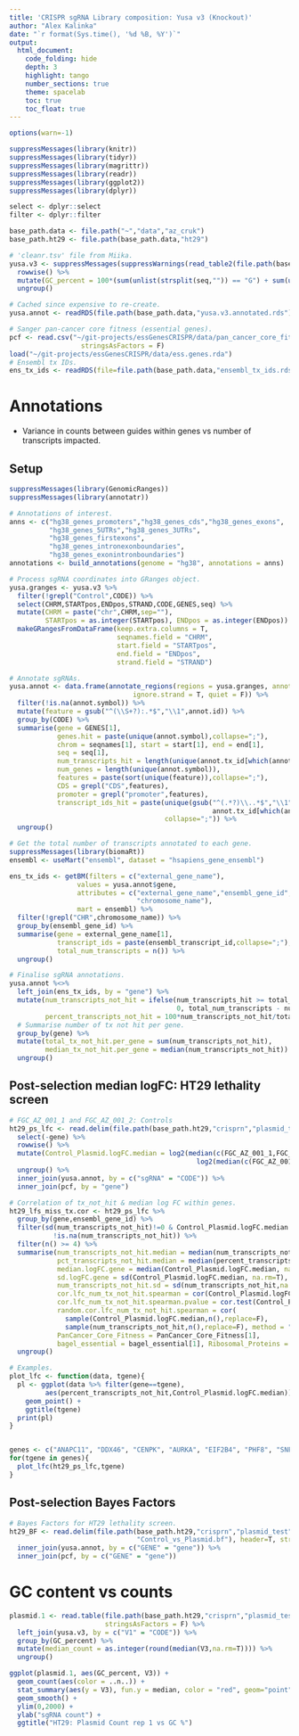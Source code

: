 ```yaml
---
title: 'CRISPR sgRNA Library composition: Yusa v3 (Knockout)'
author: "Alex Kalinka"
date: "`r format(Sys.time(), '%d %B, %Y')`"
output:
  html_document:
    code_folding: hide
    depth: 3
    highlight: tango
    number_sections: true
    theme: spacelab
    toc: true
    toc_float: true
---
```



```r
options(warn=-1)

suppressMessages(library(knitr))
suppressMessages(library(tidyr))
suppressMessages(library(magrittr))
suppressMessages(library(readr))
suppressMessages(library(ggplot2))
suppressMessages(library(dplyr))

select <- dplyr::select
filter <- dplyr::filter

base_path.data <- file.path("~","data","az_cruk")
base_path.ht29 <- file.path(base_path.data,"ht29")

# 'cleanr.tsv' file from Miika.
yusa.v3 <- suppressMessages(suppressWarnings(read_table2(file.path(base_path.data,"cleanr.tsv")))) %>%
  rowwise() %>%
  mutate(GC_percent = 100*(sum(unlist(strsplit(seq,"")) == "G") + sum(unlist(strsplit(seq,"")) == "C"))/19) %>%
  ungroup()

# Cached since expensive to re-create.
yusa.annot <- readRDS(file.path(base_path.data,"yusa.v3.annotated.rds"))

# Sanger pan-cancer core fitness (essential genes).
pcf <- read.csv("~/git-projects/essGenesCRISPR/data/pan_cancer_core_fitness_genes--Sanger.csv",
                  stringsAsFactors = F)
load("~/git-projects/essGenesCRISPR/data/ess.genes.rda")
# Ensembl tx IDs.
ens_tx_ids <- readRDS(file=file.path(base_path.data,"ensembl_tx_ids.rds"))

```

# Annotations

* Variance in counts between guides within genes vs number of transcripts impacted.

## Setup

```r
suppressMessages(library(GenomicRanges))
suppressMessages(library(annotatr))

# Annotations of interest.
anns <- c("hg38_genes_promoters","hg38_genes_cds","hg38_genes_exons",
          "hg38_genes_5UTRs","hg38_genes_3UTRs",
          "hg38_genes_firstexons",
          "hg38_genes_intronexonboundaries",
          "hg38_genes_exonintronboundaries")
annotations <- build_annotations(genome = "hg38", annotations = anns)

# Process sgRNA coordinates into GRanges object.
yusa.granges <- yusa.v3 %>%
  filter(!grepl("Control",CODE)) %>%
  select(CHRM,STARTpos,ENDpos,STRAND,CODE,GENES,seq) %>%
  mutate(CHRM = paste("chr",CHRM,sep=""),
         STARTpos = as.integer(STARTpos), ENDpos = as.integer(ENDpos)) %>%
  makeGRangesFromDataFrame(keep.extra.columns = T,
                           seqnames.field = "CHRM",
                           start.field = "STARTpos",
                           end.field = "ENDpos",
                           strand.field = "STRAND")

# Annotate sgRNAs.
yusa.annot <- data.frame(annotate_regions(regions = yusa.granges, annotations = annotations, 
                               ignore.strand = T, quiet = F)) %>%
  filter(!is.na(annot.symbol)) %>%
  mutate(feature = gsub("^(\\S+?):.*$","\\1",annot.id)) %>%
  group_by(CODE) %>%
  summarise(gene = GENES[1], 
            genes.hit = paste(unique(annot.symbol),collapse=";"),
            chrom = seqnames[1], start = start[1], end = end[1],
            seq = seq[1], 
            num_transcripts_hit = length(unique(annot.tx_id[which(annot.symbol==gene)])),
            num_genes = length(unique(annot.symbol)),
            features = paste(sort(unique(feature)),collapse=";"),
            CDS = grepl("CDS",features),
            promoter = grepl("promoter",features),
            transcript_ids_hit = paste(unique(gsub("^(.*?)\\..*$","\\1",
                                                   annot.tx_id[which(annot.symbol==gene)])),
                                       collapse=";")) %>%
  ungroup()

```

```r
# Get the total number of transcripts annotated to each gene.
suppressMessages(library(biomaRt))
ensembl <- useMart("ensembl", dataset = "hsapiens_gene_ensembl")

ens_tx_ids <- getBM(filters = c("external_gene_name"),
                 values = yusa.annot$gene,
                 attributes = c("external_gene_name","ensembl_gene_id","ensembl_transcript_id",
                                "chromosome_name"),
                 mart = ensembl) %>%
  filter(!grepl("CHR",chromosome_name)) %>%
  group_by(ensembl_gene_id) %>%
  summarise(gene = external_gene_name[1],
            transcript_ids = paste(ensembl_transcript_id,collapse=";"),
            total_num_transcripts = n()) %>%
  ungroup()

# Finalise sgRNA annotations.
yusa.annot %<>%
  left_join(ens_tx_ids, by = "gene") %>%
  mutate(num_transcripts_not_hit = ifelse(num_transcripts_hit >= total_num_transcripts,
                                          0, total_num_transcripts - num_transcripts_hit),
         percent_transcripts_not_hit = 100*num_transcripts_not_hit/total_num_transcripts) %>%
  # Summarise number of tx not hit per gene.
  group_by(gene) %>%
  mutate(total_tx_not_hit.per_gene = sum(num_transcripts_not_hit),
         median_tx_not_hit.per_gene = median(num_transcripts_not_hit)) %>%
  ungroup()

```

## Post-selection median logFC: HT29 lethality screen

```r
# FGC_AZ_001_1 and FGC_AZ_001_2: Controls
ht29_ps_lfc <- read.delim(file.path(base_path.ht29,"crisprn","plasmid_test","counts","combined_counts.txt")) %>%
  select(-gene) %>%
  rowwise() %>%
  mutate(Control_Plasmid.logFC.median = log2(median(c(FGC_AZ_001_1,FGC_AZ_001_2))) - 
                                               log2(median(c(FGC_AZ_001_3,FGC_AZ_001_4)))) %>%
  ungroup() %>%
  inner_join(yusa.annot, by = c("sgRNA" = "CODE")) %>%
  inner_join(pcf, by = "gene")

# Correlation of tx_not_hit & median log FC within genes.
ht29_lfs_miss_tx.cor <- ht29_ps_lfc %>%
  group_by(gene,ensembl_gene_id) %>%
  filter(sd(num_transcripts_not_hit)!=0 & Control_Plasmid.logFC.median!=Inf & Control_Plasmid.logFC.median!=(-Inf) & !is.na(Control_Plasmid.logFC.median) &
           !is.na(num_transcripts_not_hit)) %>%
  filter(n() >= 4) %>%
  summarise(num_transcripts_not_hit.median = median(num_transcripts_not_hit,na.rm=T),
            pct_transcripts_not_hit.median = median(percent_transcripts_not_hit,na.rm=T),
            median.logFC.gene = median(Control_Plasmid.logFC.median, na.rm=T),
            sd.logFC.gene = sd(Control_Plasmid.logFC.median, na.rm=T),
            num_transcripts_not_hit.sd = sd(num_transcripts_not_hit,na.rm=T),
            cor.lfc_num_tx_not_hit.spearman = cor(Control_Plasmid.logFC.median, num_transcripts_not_hit, method = "spearman"),
            cor.lfc_num_tx_not_hit.spearman.pvalue = cor.test(Control_Plasmid.logFC.median, num_transcripts_not_hit, method = "spearman")$p.value,
            random.cor.lfc_num_tx_not_hit.spearman = cor(
              sample(Control_Plasmid.logFC.median,n(),replace=F),
              sample(num_transcripts_not_hit,n(),replace=F), method = "spearman"),
            PanCancer_Core_Fitness = PanCancer_Core_Fitness[1],
            bagel_essential = bagel_essential[1], Ribosomal_Proteins = Ribosomal_Proteins[1]) %>%
  ungroup()

# Examples.
plot_lfc <- function(data, tgene){
  pl <- ggplot(data %>% filter(gene==tgene),
         aes(percent_transcripts_not_hit,Control_Plasmid.logFC.median)) +
    geom_point() +
    ggtitle(tgene)
  print(pl)
}


genes <- c("ANAPC11", "DDX46", "CENPK", "AURKA", "EIF2B4", "PHF8", "SNF8", "POLR1D", "MAK16", "BRD4")
for(tgene in genes){
  plot_lfc(ht29_ps_lfc,tgene)
}

```


## Post-selection Bayes Factors

```r
# Bayes Factors for HT29 lethality screen.
ht29_BF <- read.delim(file.path(base_path.ht29,"crisprn","plasmid_test","bagel",
                                "Control_vs_Plasmid.bf"), header=T, stringsAsFactors = F) %>%
  inner_join(yusa.annot, by = c("GENE" = "gene")) %>%
  inner_join(pcf, by = c("GENE" = "gene"))

```


# GC content vs counts

```r
plasmid.1 <- read.table(file.path(base_path.ht29,"crisprn","plasmid_test","counts","Plasmid_AZ_1.s_1.counts"),
                        stringsAsFactors = F) %>%
  left_join(yusa.v3, by = c("V1" = "CODE")) %>%
  group_by(GC_percent) %>%
  mutate(median_count = as.integer(round(median(V3,na.rm=T)))) %>%
  ungroup()

ggplot(plasmid.1, aes(GC_percent, V3)) +
  geom_count(aes(color = ..n..)) +
  stat_summary(aes(y = V3), fun.y = median, color = "red", geom="point") +
  geom_smooth() +
  ylim(0,2000) +
  ylab("sgRNA count") +
  ggtitle("HT29: Plasmid Count rep 1 vs GC %")

```

